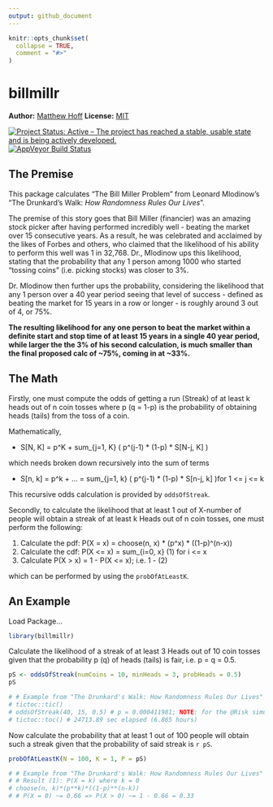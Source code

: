 ```yaml
---
output: github_document
---
```


<!-- README.md is generated from README.Rmd. Please edit that file -->

```r
knitr::opts_chunk$set(
  collapse = TRUE,
  comment = "#>"
)
```

# billmillr

**Author:** [Matthew Hoff](https://github.com/mghoff)
**License:** [MIT](https://opensource.org/licenses/MIT)<br/>

[![Project Status: Active – The project has reached a stable, usable state and is being actively developed.](http://www.repostatus.org/badges/latest/active.svg)](https://www.repostatus.org/)
[![AppVeyor Build Status](https://ci.appveyor.com/api/projects/status/github/ropensci/epubr?branch=master&svg=true)](https://ci.appveyor.com/project/leonawicz/epubr)

## The Premise

This package calculates "The Bill Miller Problem" from Leonard Mlodinow's "The Drunkard's Walk: *How Randomness Rules Our Lives*".

The premise of this story goes that Bill Miller (financier) was an amazing stock picker after having performed incredibly well - beating the market over 15 consecutive years. As a result, he was celebrated and acclaimed by the likes of Forbes and others, who claimed that the likelihood of his ability to perform this well was 1 in 32,768. Dr., Mlodinow ups this likelihood, stating that the probability that any 1 person among 1000 who started "tossing coins" (i.e. picking stocks) was closer to 3%.

Dr. Mlodinow then further ups the probability, considering the likelihood that any 1 person over a 40 year period seeing that level of success - defined as beating the market for 15 years in a row or longer - is roughly around 3 out of 4, or 75%.

**The resulting likelihood for any one person to beat the market within a definite start and stop time of at least 15 years in a single 40 year period, while larger the the 3% of his second calculation, is much smaller than the final proposed calc of ~75%, coming in at ~33%.**

## The Math

Firstly, one must compute the odds of getting a run (Streak) of at least k heads out of n coin tosses where p (q = 1-p)
is the probability of obtaining heads (tails) from the toss of a coin.

Mathematically, 

* S[N, K] = p^K + sum_{j=1, K} ( p^(j-1) * (1-p) * S[N-j, K] ) 

which needs broken down recursively into the sum of terms

* S[n, k] = p^k + ... = sum_{j=1, k} ( p^(j-1) * (1-p) * S[n-j, k]  )for 1 <= j <= k

This recursive odds calculation is provided by `oddsOfStreak`.

Secondly, to calculate the likelihood that at least 1 out of X-number of people will obtain a streak of at least k Heads out of n coin tosses, one must perform the following:

1. Calculate the pdf: P(X = x) = choose(n, x) * (p^x) * ((1-p)^(n-x))
2. Calculate the cdf: P(X <= x) = sum_{i=0, x} (1) for i <= x
3. Calculate P(X > x) = 1 - P(X <= x); i.e. 1 - (2)

which can be performed by using the `probOfAtLeastK`.


## An Example

Load Package...

```r
library(billmillr)
```

Calculate the likelihood of a streak of at least 3 Heads out of 10 coin tosses
given that the probability p (q) of heads (tails) is fair, i.e. p = q = 0.5.

```r
pS <- oddsOfStreak(numCoins = 10, minHeads = 3, probHeads = 0.5)
pS

# # Example from "The Drunkard's Walk: How Randomness Rules Our Lives"
# tictoc::tic()
# oddsOfStreak(40, 15, 0.5) # p = 0.000411981; NOTE: for the @Risk simulation, we got 0.0002 - i.e. this is within bounds.
# tictoc::toc() # 24713.89 sec elapsed (6.865 hours)
```

Now calculate the probability that at least 1 out of 100 people will obtain
such a streak given that the probability of said streak is `r pS`.

```r
probOfAtLeastK(N = 100, K = 1, P = pS)

# # Example from "The Drunkard's Walk: How Randomness Rules Our Lives" continued...
# # Result (1): P(X = k) where k = 0
# choose(n, k)*(p**k)*((1-p)**(n-k))
# # P(X = 0) ~= 0.66 => P(X > 0) ~= 1 - 0.66 = 0.33
```

